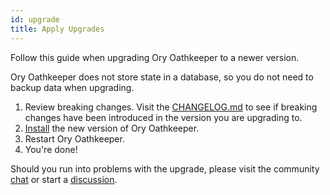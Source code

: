```yaml
---
id: upgrade
title: Apply Upgrades
---
```


Follow this guide when upgrading Ory Oathkeeper to a newer version.

Ory Oathkeeper does not store state in a database, so you do not need to backup data when upgrading.

1. Review breaking changes. Visit the [CHANGELOG.md](https://github.com/ory/oathkeeper/blob/master/CHANGELOG.md) to see if
   breaking changes have been introduced in the version you are upgrading to.
1. [Install](../install.mdx) the new version of Ory Oathkeeper.
1. Restart Ory Oathkeeper.
1. You're done!

Should you run into problems with the upgrade, please visit the community [chat](https://slack.ory.sh/) or start a
[discussion](https://github.com/ory/oathkeeper/discussions).
